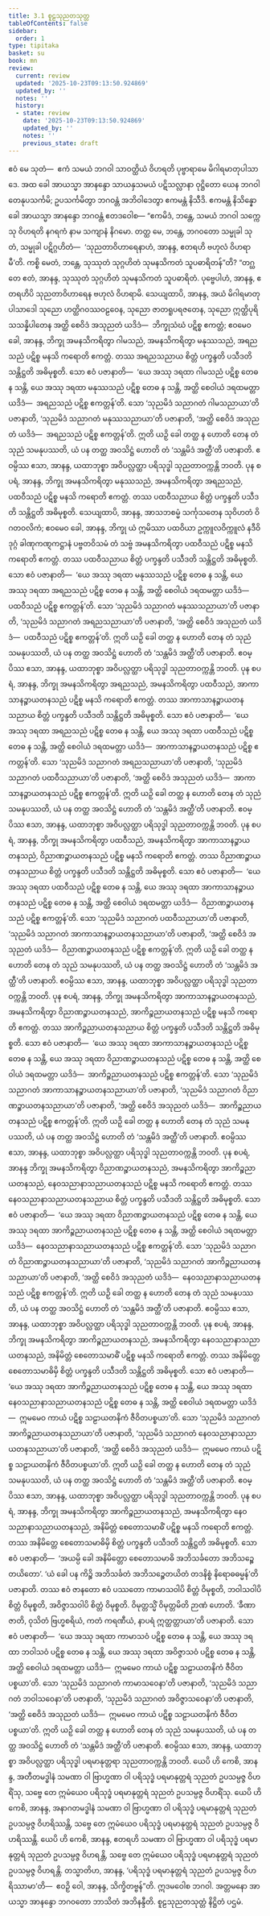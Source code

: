 ```yaml
---
title: 3.1 စူဠသုညတသုတ္တ
tableOfContents: false
sidebar:
  order: 1
type: tipitaka
basket: su
book: mn
review:
  current: review
  updated: '2025-10-23T09:13:50.924869'
  updated_by: ''
  notes: ''
  history:
  - state: review
    date: '2025-10-23T09:13:50.924869'
    updated_by: ''
    notes: ''
    previous_state: draft
---
```



<ReviewStatus review={frontmatter.review} showDetails={true} />

<HypothesisAnnotation frontmatter={frontmatter} />

<DynamicBreadcrumb />

<Division number="176" book="mn" e="ch" v="24" p="332">

<Paragraph number="496" book="mn">
ဧဝံ မေ သုတံ—  ဧကံ သမယံ ဘဂဝါ သာဝတ္ထိယံ ဝိဟရတိ ပုဗ္ဗာရာမေ မိဂါရမာတုပါသာဒေ. အထ ခေါ အာယသ္မာ အာနန္ဒော သာယနှသမယံ ပဋိသလ္လာနာ ဝုဋ္ဌိတော ယေန ဘဂဝါ တေနုပသင်္ကမိ; ဥပသင်္ကမိတွာ ဘဂဝန္တံ အဘိဝါဒေတွာ ဧကမန္တံ နိသီဒိ. ဧကမန္တံ နိသိန္နော ခေါ အာယသ္မာ အာနန္ဒော ဘဂဝန္တံ ဧတဒဝေါစ—
</Paragraph>

<Paragraph number="497" book="mn">
“ဧကမိဒံ, ဘန္တေ, သမယံ ဘဂဝါ သက္ကေသု ဝိဟရတိ နဂရကံ နာမ သကျာနံ နိဂမော. တတ္ထ မေ, ဘန္တေ, ဘဂဝတော သမ္မုခါ သုတံ, သမ္မုခါ ပဋိဂ္ဂဟိတံ—  ‘သုညတာဝိဟာရေနာဟံ, အာနန္ဒ, ဧတရဟိ ဗဟုလံ ဝိဟရာမီ’တိ. ကစ္စိ မေတံ, ဘန္တေ, သုဿုတံ သုဂ္ဂဟိတံ သုမနသိကတံ သူပဓာရိတန်”တိ?
</Paragraph>

<Paragraph number="498" book="mn">
“တဂ္ဃ တေ ဧတံ, အာနန္ဒ, သုဿုတံ သုဂ္ဂဟိတံ သုမနသိကတံ သူပဓာရိတံ. ပုဗ္ဗေပါဟံ, အာနန္ဒ, ဧတရဟိပိ သုညတာဝိဟာရေန ဗဟုလံ ဝိဟရာမိ. သေယျထာပိ, အာနန္ဒ, အယံ မိဂါရမာတုပါသာဒေါ သုညော ဟတ္ထိဂဝဿဝဠဝေန, သုညော ဇာတရူပရဇတေန, သုညော ဣတ္ထိပုရိသသန္နိပါတေန အတ္ထိ စေဝိဒံ အသုညတံ ယဒိဒံ—  ဘိက္ခုသံဃံ ပဋိစ္စ ဧကတ္တံ; ဧဝမေဝ ခေါ, အာနန္ဒ, ဘိက္ခု အမနသိကရိတွာ ဂါမသညံ, အမနသိကရိတွာ မနုဿသညံ, အရညသညံ ပဋိစ္စ မနသိ ကရောတိ ဧကတ္တံ. တဿ အရညသညာယ စိတ္တံ ပက္ခန္ဒတိ ပသီဒတိ သန္တိဋ္ဌတိ အဓိမုစ္စတိ. သော ဧဝံ ပဇာနာတိ—  ‘ယေ အဿု ဒရထာ ဂါမသညံ ပဋိစ္စ တေဓ န သန္တိ, ယေ အဿု ဒရထာ မနုဿသညံ ပဋိစ္စ တေဓ န သန္တိ, အတ္ထိ စေဝါယံ ဒရထမတ္တာ ယဒိဒံ—  အရညသညံ ပဋိစ္စ ဧကတ္တန်’တိ. သော ‘သုညမိဒံ သညာဂတံ ဂါမသညာယာ’တိ ပဇာနာတိ, ‘သုညမိဒံ သညာဂတံ မနုဿသညာယာ’တိ ပဇာနာတိ, ‘အတ္ထိ စေဝိဒံ အသုညတံ ယဒိဒံ—  အရညသညံ ပဋိစ္စ ဧကတ္တန်’တိ. ဣတိ ယဉှိ ခေါ တတ္ထ န ဟောတိ တေန တံ သုညံ သမနုပဿတိ, ယံ ပန တတ္ထ အဝသိဋ္ဌံ ဟောတိ တံ ‘သန္တမိဒံ အတ္ထီ’တိ ပဇာနာတိ. ဧဝမ္ပိဿ ဧသာ, အာနန္ဒ, ယထာဘုစ္စာ အဝိပလ္လတ္ထာ ပရိသုဒ္ဓါ သုညတာဝက္ကန္တိ ဘဝတိ.
</Paragraph>

</Division>
<Division number="177" book="mn" e="ch" v="24" p="333">

<Paragraph number="499" book="mn">
ပုန စပရံ, အာနန္ဒ, ဘိက္ခု အမနသိကရိတွာ မနုဿသညံ, အမနသိကရိတွာ အရညသညံ, ပထဝီသညံ ပဋိစ္စ မနသိ ကရောတိ ဧကတ္တံ. တဿ ပထဝီသညာယ စိတ္တံ ပက္ခန္ဒတိ ပသီဒတိ သန္တိဋ္ဌတိ အဓိမုစ္စတိ. သေယျထာပိ, အာနန္ဒ, အာသဘစမ္မံ သင်္ကုသတေန သုဝိဟတံ ဝိဂတဝလိကံ; ဧဝမေဝ ခေါ, အာနန္ဒ, ဘိက္ခု ယံ ဣမိဿာ ပထဝိယာ ဥက္ကူလဝိက္ကူလံ နဒီဝိဒုဂ္ဂံ ခါဏုကဏ္ဋကဋ္ဌာနံ ပဗ္ဗတဝိသမံ တံ သဗ္ဗံ အမနသိကရိတွာ ပထဝီသညံ ပဋိစ္စ မနသိ ကရောတိ ဧကတ္တံ. တဿ ပထဝီသညာယ စိတ္တံ ပက္ခန္ဒတိ ပသီဒတိ သန္တိဋ္ဌတိ အဓိမုစ္စတိ. သော ဧဝံ ပဇာနာတိ—  ‘ယေ အဿု ဒရထာ မနုဿသညံ ပဋိစ္စ တေဓ န သန္တိ, ယေ အဿု ဒရထာ အရညသညံ ပဋိစ္စ တေဓ န သန္တိ, အတ္ထိ စေဝါယံ ဒရထမတ္တာ ယဒိဒံ—  ပထဝီသညံ ပဋိစ္စ ဧကတ္တန်’တိ. သော ‘သုညမိဒံ သညာဂတံ မနုဿသညာယာ’တိ ပဇာနာတိ, ‘သုညမိဒံ သညာဂတံ အရညသညာယာ’တိ ပဇာနာတိ, ‘အတ္ထိ စေဝိဒံ အသုညတံ ယဒိဒံ—  ပထဝီသညံ ပဋိစ္စ ဧကတ္တန်’တိ. ဣတိ ယဉှိ ခေါ တတ္ထ န ဟောတိ တေန တံ သုညံ သမနုပဿတိ, ယံ ပန တတ္ထ အဝသိဋ္ဌံ ဟောတိ တံ ‘သန္တမိဒံ အတ္ထီ’တိ ပဇာနာတိ. ဧဝမ္ပိဿ ဧသာ, အာနန္ဒ, ယထာဘုစ္စာ အဝိပလ္လတ္ထာ ပရိသုဒ္ဓါ သုညတာဝက္ကန္တိ ဘဝတိ.
</Paragraph>

</Division>
<Division number="178" book="mn" e="ch" v="24" p="335">

<Paragraph number="500" book="mn">
ပုန စပရံ, အာနန္ဒ, ဘိက္ခု အမနသိကရိတွာ အရညသညံ, အမနသိကရိတွာ ပထဝီသညံ, အာကာသာနဉ္စာယတနသညံ ပဋိစ္စ မနသိ ကရောတိ ဧကတ္တံ. တဿ အာကာသာနဉ္စာယတနသညာယ စိတ္တံ ပက္ခန္ဒတိ ပသီဒတိ သန္တိဋ္ဌတိ အဓိမုစ္စတိ. သော ဧဝံ ပဇာနာတိ—  ‘ယေ အဿု ဒရထာ အရညသညံ ပဋိစ္စ တေဓ န သန္တိ, ယေ အဿု ဒရထာ ပထဝီသညံ ပဋိစ္စ တေဓ န သန္တိ, အတ္ထိ စေဝါယံ ဒရထမတ္တာ ယဒိဒံ—  အာကာသာနဉ္စာယတနသညံ ပဋိစ္စ ဧကတ္တန်’တိ. သော ‘သုညမိဒံ သညာဂတံ အရညသညာယာ’တိ ပဇာနာတိ, ‘သုညမိဒံ သညာဂတံ ပထဝီသညာယာ’တိ ပဇာနာတိ, ‘အတ္ထိ စေဝိဒံ အသုညတံ ယဒိဒံ—  အာကာသာနဉ္စာယတနသညံ ပဋိစ္စ ဧကတ္တန်’တိ. ဣတိ ယဉှိ ခေါ တတ္ထ န ဟောတိ တေန တံ သုညံ သမနုပဿတိ, ယံ ပန တတ္ထ အဝသိဋ္ဌံ ဟောတိ တံ ‘သန္တမိဒံ အတ္ထီ’တိ ပဇာနာတိ. ဧဝမ္ပိဿ ဧသာ, အာနန္ဒ, ယထာဘုစ္စာ အဝိပလ္လတ္ထာ ပရိသုဒ္ဓါ သုညတာဝက္ကန္တိ ဘဝတိ.
</Paragraph>

</Division>
<Division number="179" book="mn" e="ch" v="24" p="337">

<Paragraph number="501" book="mn">
ပုန စပရံ, အာနန္ဒ, ဘိက္ခု အမနသိကရိတွာ ပထဝီသညံ, အမနသိကရိတွာ အာကာသာနဉ္စာယတနသညံ, ဝိညာဏဉ္စာယတနသညံ ပဋိစ္စ မနသိ ကရောတိ ဧကတ္တံ. တဿ ဝိညာဏဉ္စာယတနသညာယ စိတ္တံ ပက္ခန္ဒတိ ပသီဒတိ သန္တိဋ္ဌတိ အဓိမုစ္စတိ. သော ဧဝံ ပဇာနာတိ—  ‘ယေ အဿု ဒရထာ ပထဝီသညံ ပဋိစ္စ တေဓ န သန္တိ, ယေ အဿု ဒရထာ အာကာသာနဉ္စာယတနသညံ ပဋိစ္စ တေဓ န သန္တိ, အတ္ထိ စေဝါယံ ဒရထမတ္တာ ယဒိဒံ—  ဝိညာဏဉ္စာယတနသညံ ပဋိစ္စ ဧကတ္တန်’တိ. သော ‘သုညမိဒံ သညာဂတံ ပထဝီသညာယာ’တိ ပဇာနာတိ, ‘သုညမိဒံ သညာဂတံ အာကာသာနဉ္စာယတနသညာယာ’တိ ပဇာနာတိ, ‘အတ္ထိ စေဝိဒံ အသုညတံ ယဒိဒံ—  ဝိညာဏဉ္စာယတနသညံ ပဋိစ္စ ဧကတ္တန်’တိ. ဣတိ ယဉှိ ခေါ တတ္ထ န ဟောတိ တေန တံ သုညံ သမနုပဿတိ, ယံ ပန တတ္ထ အဝသိဋ္ဌံ ဟောတိ တံ ‘သန္တမိဒံ အတ္ထီ’တိ ပဇာနာတိ. ဧဝမ္ပိဿ ဧသာ, အာနန္ဒ, ယထာဘုစ္စာ အဝိပလ္လတ္ထာ ပရိသုဒ္ဓါ သုညတာဝက္ကန္တိ ဘဝတိ.
</Paragraph>

</Division>
<Division number="180" book="mn" e="ch" v="24" p="339">

<Paragraph number="502" book="mn">
ပုန စပရံ, အာနန္ဒ, ဘိက္ခု အမနသိကရိတွာ အာကာသာနဉ္စာယတနသညံ, အမနသိကရိတွာ ဝိညာဏဉ္စာယတနသညံ, အာကိဉ္စညာယတနသညံ ပဋိစ္စ မနသိ ကရောတိ ဧကတ္တံ. တဿ အာကိဉ္စညာယတနသညာယ စိတ္တံ ပက္ခန္ဒတိ ပသီဒတိ သန္တိဋ္ဌတိ အဓိမုစ္စတိ. သော ဧဝံ ပဇာနာတိ—  ‘ယေ အဿု ဒရထာ အာကာသာနဉ္စာယတနသညံ ပဋိစ္စ တေဓ န သန္တိ, ယေ အဿု ဒရထာ ဝိညာဏဉ္စာယတနသညံ ပဋိစ္စ တေဓ န သန္တိ, အတ္ထိ စေဝါယံ ဒရထမတ္တာ ယဒိဒံ—  အာကိဉ္စညာယတနသညံ ပဋိစ္စ ဧကတ္တန်’တိ. သော ‘သုညမိဒံ သညာဂတံ အာကာသာနဉ္စာယတနသညာယာ’တိ ပဇာနာတိ, ‘သုညမိဒံ သညာဂတံ ဝိညာဏဉ္စာယတနသညာယာ’တိ ပဇာနာတိ, ‘အတ္ထိ စေဝိဒံ အသုညတံ ယဒိဒံ—  အာကိဉ္စညာယတနသညံ ပဋိစ္စ ဧကတ္တန်’တိ. ဣတိ ယဉှိ ခေါ တတ္ထ န ဟောတိ တေန တံ သုညံ သမနုပဿတိ, ယံ ပန တတ္ထ အဝသိဋ္ဌံ ဟောတိ တံ ‘သန္တမိဒံ အတ္ထီ’တိ ပဇာနာတိ. ဧဝမ္ပိဿ ဧသာ, အာနန္ဒ, ယထာဘုစ္စာ အဝိပလ္လတ္ထာ ပရိသုဒ္ဓါ သုညတာဝက္ကန္တိ ဘဝတိ.
</Paragraph>

</Division>
<Division number="181" book="mn" e="ch" v="24" p="339">

<Paragraph number="503" book="mn">
ပုန စပရံ, အာနန္ဒ ဘိက္ခု အမနသိကရိတွာ ဝိညာဏဉ္စာယတနသညံ, အမနသိကရိတွာ အာကိဉ္စညာယတနသညံ, နေဝသညာနာသညာယတနသညံ ပဋိစ္စ မနသိ ကရောတိ ဧကတ္တံ. တဿ နေဝသညာနာသညာယတနသညာယ စိတ္တံ ပက္ခန္ဒတိ ပသီဒတိ သန္တိဋ္ဌတိ အဓိမုစ္စတိ. သော ဧဝံ ပဇာနာတိ—  ‘ယေ အဿု ဒရထာ ဝိညာဏဉ္စာယတနသညံ ပဋိစ္စ တေဓ န သန္တိ, ယေ အဿု ဒရထာ အာကိဉ္စညာယတနသညံ ပဋိစ္စ တေဓ န သန္တိ, အတ္ထိ စေဝါယံ ဒရထမတ္တာ ယဒိဒံ—  နေဝသညာနာသညာယတနသညံ ပဋိစ္စ ဧကတ္တန်’တိ. သော ‘သုညမိဒံ သညာဂတံ ဝိညာဏဉ္စာယတနသညာယာ’တိ ပဇာနာတိ, ‘သုညမိဒံ သညာဂတံ အာကိဉ္စညာယတနသညာယာ’တိ ပဇာနာတိ, ‘အတ္ထိ စေဝိဒံ အသုညတံ ယဒိဒံ—  နေဝသညာနာသညာယတနသညံ ပဋိစ္စ ဧကတ္တန်’တိ. ဣတိ ယဉှိ ခေါ တတ္ထ န ဟောတိ တေန တံ သုညံ သမနုပဿတိ, ယံ ပန တတ္ထ အဝသိဋ္ဌံ ဟောတိ တံ ‘သန္တမိဒံ အတ္ထီ’တိ ပဇာနာတိ. ဧဝမ္ပိဿ ဧသာ, အာနန္ဒ, ယထာဘုစ္စာ အဝိပလ္လတ္ထာ ပရိသုဒ္ဓါ သုညတာဝက္ကန္တိ ဘဝတိ.
</Paragraph>

</Division>
<Division number="182" book="mn" e="ch" v="24" p="340">

<Paragraph number="504" book="mn">
ပုန စပရံ, အာနန္ဒ, ဘိက္ခု အမနသိကရိတွာ အာကိဉ္စညာယတနသညံ, အမနသိကရိတွာ နေဝသညာနာသညာယတနသညံ, အနိမိတ္တံ စေတောသမာဓိံ ပဋိစ္စ မနသိ ကရောတိ ဧကတ္တံ. တဿ အနိမိတ္တေ စေတောသမာဓိမှိ စိတ္တံ ပက္ခန္ဒတိ ပသီဒတိ သန္တိဋ္ဌတိ အဓိမုစ္စတိ. သော ဧဝံ ပဇာနာတိ—  ‘ယေ အဿု ဒရထာ အာကိဉ္စညာယတနသညံ ပဋိစ္စ တေဓ န သန္တိ, ယေ အဿု ဒရထာ နေဝသညာနာသညာယတနသညံ ပဋိစ္စ တေဓ န သန္တိ, အတ္ထိ စေဝါယံ ဒရထမတ္တာ ယဒိဒံ—  ဣမမေဝ ကာယံ ပဋိစ္စ သဠာယတနိကံ ဇီဝိတပစ္စယာ’တိ. သော ‘သုညမိဒံ သညာဂတံ အာကိဉ္စညာယတနသညာယာ’တိ ပဇာနာတိ, ‘သုညမိဒံ သညာဂတံ နေဝသညာနာသညာယတနသညာယာ’တိ ပဇာနာတိ, ‘အတ္ထိ စေဝိဒံ အသုညတံ ယဒိဒံ—  ဣမမေဝ ကာယံ ပဋိစ္စ သဠာယတနိကံ ဇီဝိတပစ္စယာ’တိ. ဣတိ ယဉှိ ခေါ တတ္ထ န ဟောတိ တေန တံ သုညံ သမနုပဿတိ, ယံ ပန တတ္ထ အဝသိဋ္ဌံ ဟောတိ တံ ‘သန္တမိဒံ အတ္ထီ’တိ ပဇာနာတိ. ဧဝမ္ပိဿ ဧသာ, အာနန္ဒ, ယထာဘုစ္စာ အဝိပလ္လတ္ထာ ပရိသုဒ္ဓါ သုညတာဝက္ကန္တိ ဘဝတိ.
</Paragraph>

</Division>
<Division number="183" book="mn" e="ch" v="24" p="341">

<Paragraph number="505" book="mn">
ပုန စပရံ, အာနန္ဒ, ဘိက္ခု အမနသိကရိတွာ အာကိဉ္စညာယတနသညံ, အမနသိကရိတွာ နေဝသညာနာသညာယတနသညံ, အနိမိတ္တံ စေတောသမာဓိံ ပဋိစ္စ မနသိ ကရောတိ ဧကတ္တံ. တဿ အနိမိတ္တေ စေတောသမာဓိမှိ စိတ္တံ ပက္ခန္ဒတိ ပသီဒတိ သန္တိဋ္ဌတိ အဓိမုစ္စတိ. သော ဧဝံ ပဇာနာတိ—  ‘အယမ္ပိ ခေါ အနိမိတ္တော စေတောသမာဓိ အဘိသင်္ခတော အဘိသဉ္စေတယိတော’. ‘ယံ ခေါ ပန ကိဉ္စိ အဘိသင်္ခတံ အဘိသဉ္စေတယိတံ တဒနိစ္စံ နိရောဓဓမ္မန်’တိ ပဇာနာတိ. တဿ ဧဝံ ဇာနတော ဧဝံ ပဿတော ကာမာသဝါပိ စိတ္တံ ဝိမုစ္စတိ, ဘဝါသဝါပိ စိတ္တံ ဝိမုစ္စတိ, အဝိဇ္ဇာသဝါပိ စိတ္တံ ဝိမုစ္စတိ. ဝိမုတ္တသ္မိံ ဝိမုတ္တမိတိ ဉာဏံ ဟောတိ. ‘ခီဏာ ဇာတိ, ဝုသိတံ ဗြဟ္မစရိယံ, ကတံ ကရဏီယံ, နာပရံ ဣတ္ထတ္တာယာ’တိ ပဇာနာတိ. သော ဧဝံ ပဇာနာတိ—  ‘ယေ အဿု ဒရထာ ကာမာသဝံ ပဋိစ္စ တေဓ န သန္တိ, ယေ အဿု ဒရထာ ဘဝါသဝံ ပဋိစ္စ တေဓ န သန္တိ, ယေ အဿု ဒရထာ အဝိဇ္ဇာသဝံ ပဋိစ္စ တေဓ န သန္တိ, အတ္ထိ စေဝါယံ ဒရထမတ္တာ ယဒိဒံ—  ဣမမေဝ ကာယံ ပဋိစ္စ သဠာယတနိကံ ဇီဝိတပစ္စယာ’တိ. သော ‘သုညမိဒံ သညာဂတံ ကာမာသဝေနာ’တိ ပဇာနာတိ, ‘သုညမိဒံ သညာဂတံ ဘဝါသဝေနာ’တိ ပဇာနာတိ, ‘သုညမိဒံ သညာဂတံ အဝိဇ္ဇာသဝေနာ’တိ ပဇာနာတိ, ‘အတ္ထိ စေဝိဒံ အသုညတံ ယဒိဒံ—  ဣမမေဝ ကာယံ ပဋိစ္စ သဠာယတနိကံ ဇီဝိတပစ္စယာ’တိ. ဣတိ ယဉှိ ခေါ တတ္ထ န ဟောတိ တေန တံ သုညံ သမနုပဿတိ, ယံ ပန တတ္ထ အဝသိဋ္ဌံ ဟောတိ တံ ‘သန္တမိဒံ အတ္ထီ’တိ ပဇာနာတိ. ဧဝမ္ပိဿ ဧသာ, အာနန္ဒ, ယထာဘုစ္စာ အဝိပလ္လတ္ထာ ပရိသုဒ္ဓါ ပရမာနုတ္တရာ သုညတာဝက္ကန္တိ ဘဝတိ.
</Paragraph>

</Division>
<Division number="184" book="mn" e="ch" v="24" p="343">

<Paragraph number="506" book="mn">
ယေပိ ဟိ ကေစိ, အာနန္ဒ, အတီတမဒ္ဓါနံ သမဏာ ဝါ ဗြာဟ္မဏာ ဝါ ပရိသုဒ္ဓံ ပရမာနုတ္တရံ သုညတံ ဥပသမ္ပဇ္ဇ ဝိဟရိံသု, သဗ္ဗေ တေ ဣမံယေဝ ပရိသုဒ္ဓံ ပရမာနုတ္တရံ သုညတံ ဥပသမ္ပဇ္ဇ ဝိဟရိံသု. ယေပိ ဟိ ကေစိ, အာနန္ဒ, အနာဂတမဒ္ဓါနံ သမဏာ ဝါ ဗြာဟ္မဏာ ဝါ ပရိသုဒ္ဓံ ပရမာနုတ္တရံ သုညတံ ဥပသမ္ပဇ္ဇ ဝိဟရိဿန္တိ, သဗ္ဗေ တေ ဣမံယေဝ ပရိသုဒ္ဓံ ပရမာနုတ္တရံ သုညတံ ဥပသမ္ပဇ္ဇ ဝိဟရိဿန္တိ. ယေပိ ဟိ ကေစိ, အာနန္ဒ, ဧတရဟိ သမဏာ ဝါ ဗြာဟ္မဏာ ဝါ ပရိသုဒ္ဓံ ပရမာနုတ္တရံ သုညတံ ဥပသမ္ပဇ္ဇ ဝိဟရန္တိ, သဗ္ဗေ တေ ဣမံယေဝ ပရိသုဒ္ဓံ ပရမာနုတ္တရံ သုညတံ ဥပသမ္ပဇ္ဇ ဝိဟရန္တိ. တသ္မာတိဟ, အာနန္ဒ, ‘ပရိသုဒ္ဓံ ပရမာနုတ္တရံ သုညတံ ဥပသမ္ပဇ္ဇ ဝိဟရိဿာမာ’တိ—  ဧဝဉှိ ဝေါ, အာနန္ဒ, သိက္ခိတဗ္ဗန်”တိ.
</Paragraph>

<Paragraph number="507" book="mn">
ဣဒမဝေါစ ဘဂဝါ. အတ္တမနော အာယသ္မာ အာနန္ဒော ဘဂဝတော ဘာသိတံ အဘိနန္ဒီတိ.

</Paragraph>
</Division>

<Paragraph number="508" type="center" book="mn">
စူဠသုညတသုတ္တံ နိဋ္ဌိတံ ပဌမံ.
</Paragraph>
